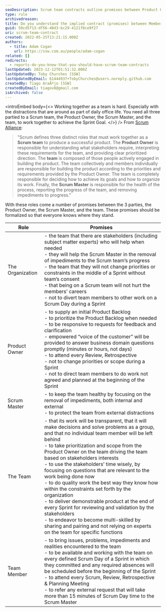 ```yaml
---
seoDescription: Scrum team contracts outline promises between Product Owner, Scrum Master, and team members for successful collaboration and delivery of product goals.
type: rule
archivedreason:
title: Do you understand the implied contract (promises) between Members of the Scrum Team?
guid: 50cd5f13-df56-40d3-bc29-4121f8ce9f27
uri: scrum-team-contract
created: 2022-05-25T13:21:15.000Z
authors:
  - title: Adam Cogan
    url: https://ssw.com.au/people/adam-cogan
related: []
redirects:
  - reports-do-you-know-that-you-should-have-scrum-team-contracts
lastUpdated: 2023-12-12T01:51:32.000Z
lastUpdatedBy: Toby Churches [SSW]
lastUpdatedByEmail: 61444937+TobyChurches@users.noreply.github.com
createdBy: Tiago AraÃºjo [SSW]
createdByEmail: tiagov8@gmail.com
isArchived: false
---
```


<introEmbed
  body={<>
Working together as a team is hard. Especially with the distractions that are around as part of daily office life. You need all three partied to a Scrum team, the Product Owner, the Scrum Master, and the team, to work together to achieve the Sprint Goal.
  </>}
/>
From [Scrum Alliance](https://www.scrumalliance.org/):

> "Scrum defines three distinct roles that must work together as a **Scrum team** to produce a successful product. The **Product Owner** is responsible for understanding what stakeholders require, interpreting these requirements for the team, and providing clear prioritized direction. The **team** is composed of those people actively engaged in building the product. The team collectively and members individually are responsible for building the product according to the priorities and requirements provided by the Product Owner. The team is completely responsible for deciding how to achieve its goals and how to organize its work. Finally, the **Scrum Master** is responsible for the health of the process, reporting the progress of the team, and removing impediments to progress."

With these roles come a number of promises between the 3 parties, the Product Owner, the Scrum Master, and the team. These promises should be formalized so that everyone knows where they stand.

| **Role**         | **Promises**                                                                                                                                                                                                                                                                                                                                                                                                                                                                                                                                                                                                                                                                                                                                                       |
| ---------------- | ------------------------------------------------------------------------------------------------------------------------------------------------------------------------------------------------------------------------------------------------------------------------------------------------------------------------------------------------------------------------------------------------------------------------------------------------------------------------------------------------------------------------------------------------------------------------------------------------------------------------------------------------------------------------------------------------------------------------------------------------------------------ |
| The Organization | - the team that there are stakeholders (including subject matter experts) who will help when needed <br> - they will help the Scrum Master in the removal of impediments to the Scrum team’s progress <br> - the team that they will not change priorities or constraints in the middle of a Sprint without team’s consent <br> - that being on a Scrum team will not hurt the members’ careers <br> - not to divert team members to other work on a Scrum Day during a Sprint                                                                                                                                                                                                                                                                                     |
| Product Owner    | - to supply an initial Product Backlog <br> - to prioritize the Product Backlog when needed <br> - to be responsive to requests for feedback and clarification <br> - empowered “voice of the customer” will be provided to answer business domain questions promptly (minutes or hours, not days) <br> - to attend every Review, Retrospective <br> - not to change priorities or scope during a Sprint <br> - not to direct team members to do work not agreed and planned at the beginning of the Sprint                                                                                                                                                                                                                                                        |
| Scrum Master     | - to keep the team healthy by focusing on the removal of impediments, both internal and external <br> - to protect the team from external distractions                                                                                                                                                                                                                                                                                                                                                                                                                                                                                                                                                                                                             |
| The Team         | - that its work will be transparent, that it will make decisions and solve problems as a group, and that no individual team member will be left behind <br> - to take prioritization and scope from the Product Owner on the team driving the team based on stakeholders interests <br> - to use the stakeholders’ time wisely, by focusing on questions that are relevant to the work being done now <br> - to do quality work the best way they know how within the constraints set forth by the organization <br> - to deliver demonstrable product at the end of every Sprint for reviewing and validation by the stakeholders <br> - to endeavor to become multi-skilled by sharing and pairing and not relying on experts on the team for specific functions |
| Team Member      | - to bring issues, problems, impediments and realities encountered to the team <br> - to be available and working with the team on every defined Scrum Day of a Sprint in which they committed and any required absences will be scheduled before the beginning of the Sprint <br> - to attend every Scrum, Review, Retrospective &amp; Planning Meeting <br> - to refer any external request that will take more than 15 minutes of Scrum Day time to the Scrum Master                                                                                                                                                                                                                                                                                            |
